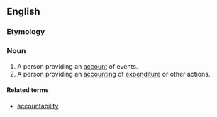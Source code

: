 ==English==
===Etymology===
{{suffix|account|er}}

===Noun===
{{en-noun}}

# A person providing an [[account]] of events.
# A person providing an [[accounting]] of [[expenditure]] or other actions.

====Related terms====
*[[accountability]]
